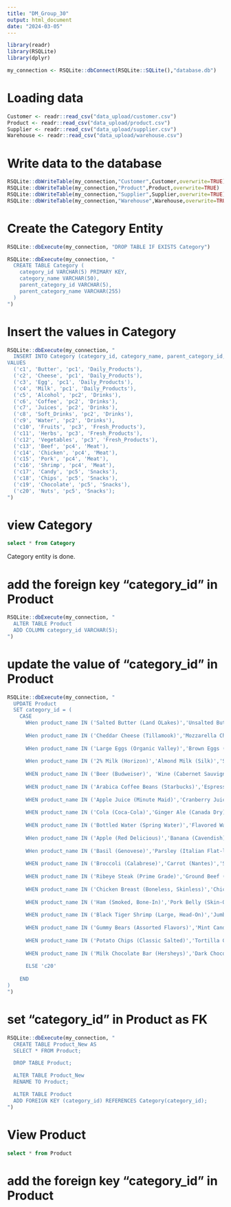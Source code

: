 ```yaml
---
title: "DM_Group_30"
output: html_document
date: "2024-03-05"
---
```


```r
library(readr)
library(RSQLite)
library(dplyr)
```

```r
my_connection <- RSQLite::dbConnect(RSQLite::SQLite(),"database.db")
```

# Loading data
```r
Customer <- readr::read_csv("data_upload/customer.csv")
Product <- readr::read_csv("data_upload/product.csv")
Supplier <- readr::read_csv("data_upload/supplier.csv")
Warehouse <- readr::read_csv("data_upload/warehouse.csv")

```

# Write data to the database 
```r
RSQLite::dbWriteTable(my_connection,"Customer",Customer,overwrite=TRUE)
RSQLite::dbWriteTable(my_connection,"Product",Product,overwrite=TRUE)
RSQLite::dbWriteTable(my_connection,"Supplier",Supplier,overwrite=TRUE)
RSQLite::dbWriteTable(my_connection,"Warehouse",Warehouse,overwrite=TRUE)

```

# Create the Category Entity
```r
RSQLite::dbExecute(my_connection, "DROP TABLE IF EXISTS Category")

RSQLite::dbExecute(my_connection, "
  CREATE TABLE Category (
    category_id VARCHAR(5) PRIMARY KEY,
    category_name VARCHAR(50),
    parent_category_id VARCHAR(5),
    parent_category_name VARCHAR(255)
  )
")
```
# Insert the values in Category
```r
RSQLite::dbExecute(my_connection, "
  INSERT INTO Category (category_id, category_name, parent_category_id, parent_category_name)
VALUES
  ('c1', 'Butter', 'pc1', 'Daily_Products'),
  ('c2', 'Cheese', 'pc1', 'Daily_Products'),
  ('c3', 'Egg', 'pc1', 'Daily_Products'),
  ('c4', 'Milk', 'pc1', 'Daily_Products'),
  ('c5', 'Alcohol', 'pc2', 'Drinks'),
  ('c6', 'Coffee', 'pc2', 'Drinks'),
  ('c7', 'Juices', 'pc2', 'Drinks'),
  ('c8', 'Soft_Drinks', 'pc2', 'Drinks'),
  ('c9', 'Water', 'pc2', 'Drinks'),
  ('c10', 'Fruits', 'pc3', 'Fresh_Products'),
  ('c11', 'Herbs', 'pc3', 'Fresh_Products'),
  ('c12', 'Vegetables', 'pc3', 'Fresh_Products'),
  ('c13', 'Beef', 'pc4', 'Meat'),
  ('c14', 'Chicken', 'pc4', 'Meat'),
  ('c15', 'Pork', 'pc4', 'Meat'),
  ('c16', 'Shrimp', 'pc4', 'Meat'),
  ('c17', 'Candy', 'pc5', 'Snacks'),
  ('c18', 'Chips', 'pc5', 'Snacks'),
  ('c19', 'Chocolate', 'pc5', 'Snacks'),
  ('c20', 'Nuts', 'pc5', 'Snacks');
")

```

# view Category
```sql
select * from Category
```
Category entity is done.

# add the foreign key "category_id" in Product
```r
RSQLite::dbExecute(my_connection, "
  ALTER TABLE Product
  ADD COLUMN category_id VARCHAR(5);
")
```

# update the value of "category_id" in Product
```r
RSQLite::dbExecute(my_connection, "
  UPDATE Product
  SET category_id = (
    CASE
      WHen product_name IN ('Salted Butter (Land OLakes)','Unsalted Butter (Kerrygold)','Clarified Butter (Ghee Easy)','European Style Butter (Plugrá)') Then 'c1'
      
      WHen product_name IN ('Cheddar Cheese (Tillamook)','Mozzarella Cheese (Galbani)','Swiss Cheese (Emmi)','Pepper Jack Cheese (Tillamook)') Then 'c2'
      
      WHen product_name IN ('Large Eggs (Organic Valley)','Brown Eggs (Happy Egg Co.)','Free-range Eggs (Vital Farms)','Organic Eggs (Egglands Best)') Then 'c3'
      
      WHen product_name IN ('2% Milk (Horizon)','Almond Milk (Silk)','Soy Milk (Silk)','Whole Milk (Organic Valley)') Then 'c4'
      
      WHEN product_name IN ('Beer (Budweiser)', 'Wine (Cabernet Sauvignon)', 'Vodka (Smirnoff)','Whiskey (Jack Daniels)') THEN 'c5'
      
      WHEN product_name IN ('Arabica Coffee Beans (Starbucks)','Espresso Ground Coffee (Lavazza)','French Roast Coffee (Peets Coffee)','Decaf Coffee (Folgers)') Then 'c6'
      
      WHEN product_name IN ('Apple Juice (Minute Maid)','Cranberry Juice (Ocean Spray)','Orange Juice (Tropicana)','Pineapple Juice (Dole)') Then 'c7'
      
      WHEN product_name IN ('Cola (Coca-Cola)','Ginger Ale (Canada Dry)','Lemon-Lime Soda (Sprite)','Root Beer (A&W)') Then 'c8'
      
      WHEN product_name IN ('Bottled Water (Spring Water)','Flavored Water (Hint Water)','Sparkling Water (Perrier)','Spring Water (Evian)') Then 'c9'
      
      WHen product_name IN ('Apple (Red Delicious)','Banana (Cavendish)','Orange (Navel)','Strawberry (Sweet Charlie)') Then 'c10'
      
      WHen product_name IN ('Basil (Genovese)','Parsley (Italian Flat-leaf)','Mint (Spearmint)','Rosemary (Common)') Then 'c11'
      
      WHEN product_name IN ('Broccoli (Calabrese)','Carrot (Nantes)','Spinach (Baby Leaf)','Tomato (Beefsteak)') Then 'c12'
      
      WHEN product_name IN ('Ribeye Steak (Prime Grade)','Ground Beef (80/20 Lean to Fat Ratio)','Beef Tenderloin (Filet Mignon)','Beef Brisket (Whole, Untrimmed)') Then 'c13'
      
      WHEN product_name IN ('Chicken Breast (Boneless, Skinless)','Chicken Thighs (Bone-In, Skin-On)','Chicken Wings (Party Style)','Whole Chicken (Free-Range)') Then 'c14'
      
      WHEN product_name IN ('Ham (Smoked, Bone-In)','Pork Belly (Skin-On)','Pork Chops (Bone-In)','Pork Tenderloin (Center-Cut)') Then 'c15'
      
      WHEN product_name IN ('Black Tiger Shrimp (Large, Head-On)','Jumbo Shrimp (Peeled, Deveined)','Tiger Shrimp (Wild-Caught)','White Shrimp (Farm-Raised)') Then 'c16'
      
      WHEN product_name IN ('Gummy Bears (Assorted Flavors)','Mint Candy (Deep Blue)','Sour Patch Kids (Original)','Licorice (Red Twists)') Then 'c17'
      
      WHEN product_name IN ('Potato Chips (Classic Salted)','Tortilla Chips (Restaurant Style)','BBQ Chips (Hickory Smoked)','Salt & Vinegar Chips (Kettle Cooked)') Then 'c18'
      
      WHEN product_name IN ('Milk Chocolate Bar (Hersheys)','Dark Chocolate Bar (Lindt Excellence)','Chocolate Covered Almonds (Blue Diamond)','Chocolate Truffles (Godiva)') Then 'c19'
      
      ELSE 'c20'
  
    END
)
")

```

# set "category_id" in Product as FK
```r
RSQLite::dbExecute(my_connection, "
  CREATE TABLE Product_New AS
  SELECT * FROM Product;

  DROP TABLE Product;

  ALTER TABLE Product_New
  RENAME TO Product;

  ALTER TABLE Product
  ADD FOREIGN KEY (category_id) REFERENCES Category(category_id);
")
```

# View Product
```sql
select * from Product
```
# add the foreign key "category_id" in Product
```r

```


